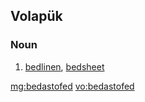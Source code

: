 ==Volapük==

===Noun===
{{infl|vo|noun}}

# [[bedlinen]], [[bedsheet]]

[[mg:bedastofed]]
[[vo:bedastofed]]